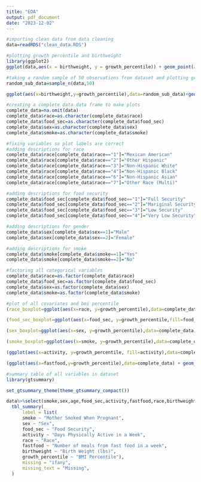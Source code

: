 ```yaml
---
title: "EDA"
output: pdf_document
date: "2023-12-02"
---
```


```r
#importing clean data from data cleaning
data=readRDS("clean_data.RDS")
```


```r
#plotting growth percentile and birthweight
library(ggplot2)
ggplot(data,aes(x = birthweight, y = growth_percentile)) + geom_point(alpha=0.5) + ylab("Growth Percentile") + xlab("Birth Weight (lbs)") + scale_x_continuous(breaks = seq(3,11,1)) + labs(title = "Plot of Growth Percentile vs. Birth Weight(lbs)") + theme(plot.title = element_text(size = 16))

```

```r
#taking a random sample of 50 observations from dataset and plotting growth percentile and birthweight
random_sub_data=sample_n(data,50)

ggplot(aes(x=birthweight,y=growth_percentile),data=random_sub_data)+geom_point()+labs(title = "Scatterplot of BMI Percentile vs. Birthweight") + ylab("BMI Percentile") + xlab("Birthweight") + xlim(4,10)

```


```r
#creating a complete data data frame to make plots
complete_data=na.omit(data)
complete_data$race=as.character(complete_data$race)
complete_data$food_sec=as.character(complete_data$food_sec)
complete_data$sex=as.character(complete_data$sex)
complete_data$smoke=as.character(complete_data$smoke)

```

```r
#fixing variables so plot labels are correct 
#adding descriptions for race
complete_data$race[complete_data$race=="1"]="Mexican American"
complete_data$race[complete_data$race=="2"]="Other Hispanic"
complete_data$race[complete_data$race=="3"]="Non-Hispanic White"
complete_data$race[complete_data$race=="4"]="Non-Hispanic Black"
complete_data$race[complete_data$race=="6"]="Non-Hispanic Asian"
complete_data$race[complete_data$race=="7"]="Other Race (Multi)"

#adding descriptions for food security
complete_data$food_sec[complete_data$food_sec=="1"]="Full Security"
complete_data$food_sec[complete_data$food_sec=="2"]="Mariginal Security"
complete_data$food_sec[complete_data$food_sec=="3"]="Low Security"
complete_data$food_sec[complete_data$food_sec=="4"]="Very Low Security"

#adding descriptions for gender
complete_data$sex[complete_data$sex==1]="Male"
complete_data$sex[complete_data$sex==2]="Female"

#adding descriptions for smoke
complete_data$smoke[complete_data$smoke==1]="Yes"
complete_data$smoke[complete_data$smoke==2]="No"

#factoring all categorical variables
complete_data$race=as.factor(complete_data$race)
complete_data$food_sec=as.factor(complete_data$food_sec)
complete_data$sex=as.factor(complete_data$sex)
complete_data$smoke=as.factor(complete_data$smoke)
```


```r
#plot of all covariates and bmi percentile
(race_boxplot=ggplot(aes(x=race, y=growth_percentile),data=complete_data) + geom_boxplot()+labs(title = "Boxplot of BMI Percentile vs. Race") + ylab("BMI Percentile") + xlab("Race"))

(food_sec_boxplot=ggplot(aes(x=food_sec, y=growth_percentile,fill=food_sec),data=complete_data) + geom_boxplot() + labs(title = "Boxplot of BMI Percentile vs. Household Food Security",fill="Food Security") + ylab("BMI Percentile") + xlab("Household Food Security"))

(sex_boxplot=ggplot(aes(x=sex, y=growth_percentile),data=complete_data) + geom_boxplot() + labs(title = "Boxplot of BMI Percentile vs. Sex") + ylab("BMI Percentile") + xlab("Sex"))

(smoke_boxplot=ggplot(aes(x=smoke, y=growth_percentile),data=complete_data) + geom_boxplot() + labs(title = "Boxplot of BMI Percentile vs. Smoke") + ylab("BMI Percentile") + xlab("Mother Smoked When Pregnant"))

(ggplot(aes(x=activity, y=growth_percentile, fill=activity),data=complete_data) + geom_boxplot() + labs(title = "Boxplot of BMI Percentile vs. Physical Activity",fill="Days of Physical Activity") + ylab("BMI Percentile") + xlab("Days Physically Active for >= 60 Minutes"))

(ggplot(aes(x=fastfood,y=growth_percentile),data=complete_data) + geom_point() + labs(title = "Scatterplot of BMI Percentile vs. Number of Meals from Fast Food/Pizza in a Week") + ylab("BMI Percentile") + xlab("Number of Meals from Fast Food/Pizza in a Week"))

```


```r
#summary table of all variables in dataset
library(gtsummary)

set_gtsummary_theme(theme_gtsummary_compact())

data%>%select(smoke,sex,age,food_sec,activity,fastfood,race,birthweight,growth_percentile)%>%
  tbl_summary(
      label = list(
      smoke ~ "Mother Smoked When Pregnant",
      sex ~ "Sex",
      food_sec ~ "Food Security",
      activity ~ "Days Physically Active in a Week",
      race ~ "Race",
      fastfood ~ "Number of meals from fast food in a week",
      birthweight ~ "Birth Weight (lbs)",
      growth_percentile ~ "BMI Percentile"),
      missing = "ifany",
      missing_text = "Missing",
  )

```

